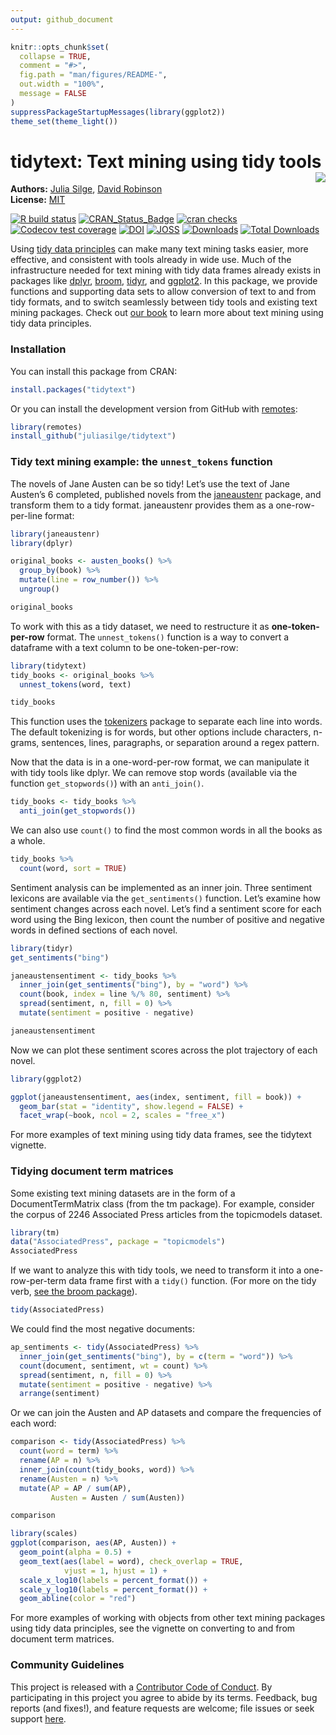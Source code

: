 ```yaml
---
output: github_document
---
```


<!-- README.md is generated from README.Rmd. Please edit that file -->


```r
knitr::opts_chunk$set(
  collapse = TRUE,
  comment = "#>",
  fig.path = "man/figures/README-",
  out.width = "100%",
  message = FALSE
)
suppressPackageStartupMessages(library(ggplot2))
theme_set(theme_light())
```

# tidytext: Text mining using tidy tools <img src="man/figures/tidytext.png" align="right" />

**Authors:** [Julia Silge](https://juliasilge.com/), [David Robinson](http://varianceexplained.org/)<br/>
**License:** [MIT](https://opensource.org/licenses/MIT)

<!-- badges: start -->
[![R build status](https://github.com/juliasilge/tidytext/workflows/R-CMD-check/badge.svg)](https://github.com/juliasilge/tidytext/actions)
[![CRAN_Status_Badge](https://www.r-pkg.org/badges/version/tidytext)](https://cran.r-project.org/package=tidytext)
[![cran checks](https://cranchecks.info/badges/summary/tidytext)](https://cran.r-project.org/web/checks/check_results_tidytext.html)
[![Codecov test coverage](https://codecov.io/gh/juliasilge/tidytext/branch/main/graph/badge.svg)](https://app.codecov.io/gh/juliasilge/tidytext?branch=main)
[![DOI](https://zenodo.org/badge/22224/juliasilge/tidytext.svg)](https://zenodo.org/badge/latestdoi/22224/juliasilge/tidytext)
[![JOSS](https://joss.theoj.org/papers/10.21105/joss.00037/status.svg)](https://joss.theoj.org/papers/10.21105/joss.00037)
[![Downloads](https://cranlogs.r-pkg.org/badges/tidytext)](https://CRAN.R-project.org/package=tidytext)
[![Total Downloads](https://cranlogs.r-pkg.org/badges/grand-total/tidytext?color=orange)](https://CRAN.R-project.org/package=tidytext)
<!-- badges: end -->


Using [tidy data principles](https://doi.org/10.18637/jss.v059.i10) can make many text mining tasks easier, more effective, and consistent with tools already in wide use. Much of the infrastructure needed for text mining with tidy data frames already exists in packages like [dplyr](https://cran.r-project.org/package=dplyr), [broom](https://cran.r-project.org/package=broom), [tidyr](https://cran.r-project.org/package=tidyr), and [ggplot2](https://cran.r-project.org/package=ggplot2). In this package, we provide functions and supporting data sets to allow conversion of text to and from tidy formats, and to switch seamlessly between tidy tools and existing text mining packages. Check out [our book](https://www.tidytextmining.com/) to learn more about text mining using tidy data principles.

### Installation

You can install this package from CRAN:

```r
install.packages("tidytext")
```


Or you can install the development version from GitHub with [remotes](https://github.com/r-lib/remotes):

```r
library(remotes)
install_github("juliasilge/tidytext")
```

### Tidy text mining example: the `unnest_tokens` function

The novels of Jane Austen can be so tidy! Let's use the text of Jane Austen's 6 completed, published novels from the [janeaustenr](https://cran.r-project.org/package=janeaustenr) package, and transform them to a tidy format. janeaustenr provides them as a one-row-per-line format:

```r
library(janeaustenr)
library(dplyr)

original_books <- austen_books() %>%
  group_by(book) %>%
  mutate(line = row_number()) %>%
  ungroup()

original_books
```

To work with this as a tidy dataset, we need to restructure it as **one-token-per-row** format. The `unnest_tokens()` function is a way to convert a dataframe with a text column to be one-token-per-row:

```r
library(tidytext)
tidy_books <- original_books %>%
  unnest_tokens(word, text)

tidy_books
```

This function uses the [tokenizers](https://docs.ropensci.org/tokenizers/) package to separate each line into words. The default tokenizing is for words, but other options include characters, n-grams, sentences, lines, paragraphs, or separation around a regex pattern.

Now that the data is in a one-word-per-row format, we can manipulate it with tidy tools like dplyr. We can remove stop words (available via the function `get_stopwords()`) with an `anti_join()`.

```r
tidy_books <- tidy_books %>%
  anti_join(get_stopwords())
```

We can also use `count()` to find the most common words in all the books as a whole.

```r
tidy_books %>%
  count(word, sort = TRUE) 
```

Sentiment analysis can be implemented as an inner join. Three sentiment lexicons are available via the `get_sentiments()` function. Let's examine how sentiment changes across each novel. Let's find a sentiment score for each word using the Bing lexicon, then count the number of positive and negative words in defined sections of each novel.

```r
library(tidyr)
get_sentiments("bing")

janeaustensentiment <- tidy_books %>%
  inner_join(get_sentiments("bing"), by = "word") %>% 
  count(book, index = line %/% 80, sentiment) %>% 
  spread(sentiment, n, fill = 0) %>% 
  mutate(sentiment = positive - negative)

janeaustensentiment
```

Now we can plot these sentiment scores across the plot trajectory of each novel.

```r
library(ggplot2)

ggplot(janeaustensentiment, aes(index, sentiment, fill = book)) +
  geom_bar(stat = "identity", show.legend = FALSE) +
  facet_wrap(~book, ncol = 2, scales = "free_x")
```

For more examples of text mining using tidy data frames, see the tidytext vignette.

### Tidying document term matrices

Some existing text mining datasets are in the form of a DocumentTermMatrix class (from the tm package). For example, consider the corpus of 2246 Associated Press articles from the topicmodels dataset.

```r
library(tm)
data("AssociatedPress", package = "topicmodels")
AssociatedPress
```

If we want to analyze this with tidy tools, we need to transform it into a one-row-per-term data frame first with a `tidy()` function. (For more on the tidy verb, [see the broom package](https://broom.tidymodels.org/)).

```r
tidy(AssociatedPress)
```

We could find the most negative documents:

```r
ap_sentiments <- tidy(AssociatedPress) %>%
  inner_join(get_sentiments("bing"), by = c(term = "word")) %>%
  count(document, sentiment, wt = count) %>%
  spread(sentiment, n, fill = 0) %>%
  mutate(sentiment = positive - negative) %>%
  arrange(sentiment)
```

Or we can join the Austen and AP datasets and compare the frequencies of each word:

```r
comparison <- tidy(AssociatedPress) %>%
  count(word = term) %>%
  rename(AP = n) %>%
  inner_join(count(tidy_books, word)) %>%
  rename(Austen = n) %>%
  mutate(AP = AP / sum(AP),
         Austen = Austen / sum(Austen))

comparison

library(scales)
ggplot(comparison, aes(AP, Austen)) +
  geom_point(alpha = 0.5) +
  geom_text(aes(label = word), check_overlap = TRUE,
            vjust = 1, hjust = 1) +
  scale_x_log10(labels = percent_format()) +
  scale_y_log10(labels = percent_format()) +
  geom_abline(color = "red")
```

For more examples of working with objects from other text mining packages using tidy data principles, see the vignette on converting to and from document term matrices.

### Community Guidelines

This project is released with a [Contributor Code of Conduct](https://github.com/juliasilge/tidytext/blob/main/CONDUCT.md). By participating in this project you agree to abide by its terms. Feedback, bug reports (and fixes!), and feature requests are welcome; file issues or seek support [here](https://github.com/juliasilge/tidytext/issues).
